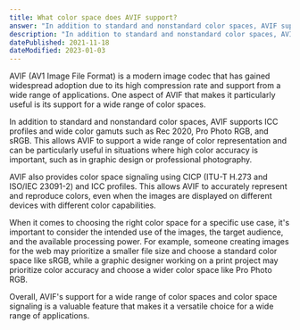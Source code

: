 ```yaml
---
title: What color space does AVIF support?
answer: "In addition to standard and nonstandard color spaces, AVIF supports ICC profiles and wide color gamuts and Rec 2020, Pro Photo RGB, and sRGB. Furthermore, it provides Color space signaling using CICP (ITU-T H.273 and ISO/IEC 23091-2) and ICC profiles."
description: "In addition to standard and nonstandard color spaces, AVIF supports ICC profiles and wide color gamuts and Rec 2020, Pro Photo RGB, and sRGB. Furthermore, it provides Color space signaling using CICP (ITU-T H.273 and ISO/IEC 23091-2) and ICC profiles."
datePublished: 2021-11-18
dateModified: 2023-01-03
---
```


AVIF (AV1 Image File Format) is a modern image codec that has gained widespread adoption due to its high compression rate and support from a wide range of applications. One aspect of AVIF that makes it particularly useful is its support for a wide range of color spaces.

In addition to standard and nonstandard color spaces, AVIF supports ICC profiles and wide color gamuts such as Rec 2020, Pro Photo RGB, and sRGB. This allows AVIF to support a wide range of color representation and can be particularly useful in situations where high color accuracy is important, such as in graphic design or professional photography.

AVIF also provides color space signaling using CICP (ITU-T H.273 and ISO/IEC 23091-2) and ICC profiles. This allows AVIF to accurately represent and reproduce colors, even when the images are displayed on different devices with different color capabilities.

When it comes to choosing the right color space for a specific use case, it's important to consider the intended use of the images, the target audience, and the available processing power. For example, someone creating images for the web may prioritize a smaller file size and choose a standard color space like sRGB, while a graphic designer working on a print project may prioritize color accuracy and choose a wider color space like Pro Photo RGB.

Overall, AVIF's support for a wide range of color spaces and color space signaling is a valuable feature that makes it a versatile choice for a wide range of applications.